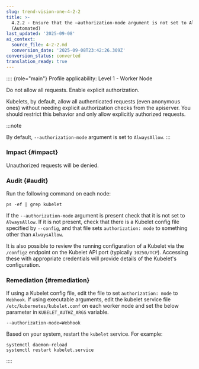 ```yaml
---
slug: trend-vision-one-4-2-2
title: >-
  4.2.2 - Ensure that the –authorization-mode argument is not set to AlwaysAllow
  (Automated)
last_updated: '2025-09-08'
ai_context:
  source_file: 4-2-2.md
  conversion_date: '2025-09-08T23:42:26.309Z'
conversion_status: converted
translation_ready: true
---
```


:::: {role="main"}
Profile applicability: Level 1 - Worker Node

Do not allow all requests. Enable explicit authorization.

Kubelets, by default, allow all authenticated requests (even anonymous ones) without needing explicit authorization checks from the apiserver. You should restrict this behavior and only allow explicitly authorized requests.

:::note

By default, `--authorization-mode` argument is set to `AlwaysAllow`.
:::

### Impact {#impact}

Unauthorized requests will be denied.

### Audit {#audit}

Run the following command on each node:

``` codeblock
ps -ef | grep kubelet
```

If the `--authorization-mode` argument is present check that it is not set to `AlwaysAllow`. If it is not present, check that there is a Kubelet config file specified by `--config`, and that file sets `authorization: mode` to something other than `AlwaysAllow`.

It is also possible to review the running configuration of a Kubelet via the `/configz` endpoint on the Kubelet API port (typically `10250/TCP`). Accessing these with appropriate credentials will provide details of the Kubelet's configuration.

### Remediation {#remediation}

If using a Kubelet config file, edit the file to set `authorization: mode` to `Webhook`. If using executable arguments, edit the kubelet service file `/etc/kubernetes/kubelet.conf` on each worker node and set the below parameter in `KUBELET_AUTHZ_ARGS` variable.

``` codeblock
--authorization-mode=Webhook
```

Based on your system, restart the `kubelet` service. For example:

``` codeblock
systemctl daemon-reload
systemctl restart kubelet.service
```
::::
